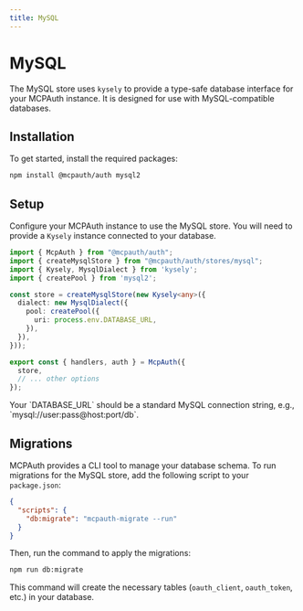 ```yaml
---
title: MySQL
---
```


# MySQL

The MySQL store uses `kysely` to provide a type-safe database interface for your MCPAuth instance. It is designed for use with MySQL-compatible databases.

## Installation

To get started, install the required packages:

```bash
npm install @mcpauth/auth mysql2
```

## Setup

Configure your MCPAuth instance to use the MySQL store. You will need to provide a `Kysely` instance connected to your database.

```typescript filename="auth.ts"
import { McpAuth } from "@mcpauth/auth";
import { createMysqlStore } from "@mcpauth/auth/stores/mysql";
import { Kysely, MysqlDialect } from 'kysely';
import { createPool } from 'mysql2';

const store = createMysqlStore(new Kysely<any>({
  dialect: new MysqlDialect({
    pool: createPool({
      uri: process.env.DATABASE_URL,
    }),
  }),
}));

export const { handlers, auth } = McpAuth({
  store,
  // ... other options
});
```

<Callout type="info">
  Your `DATABASE_URL` should be a standard MySQL connection string, e.g., `mysql://user:pass@host:port/db`.
</Callout>

## Migrations

MCPAuth provides a CLI tool to manage your database schema. To run migrations for the MySQL store, add the following script to your `package.json`:

```json filename="package.json"
{
  "scripts": {
    "db:migrate": "mcpauth-migrate --run"
  }
}
```

Then, run the command to apply the migrations:

```bash
npm run db:migrate
```

This command will create the necessary tables (`oauth_client`, `oauth_token`, etc.) in your database.
